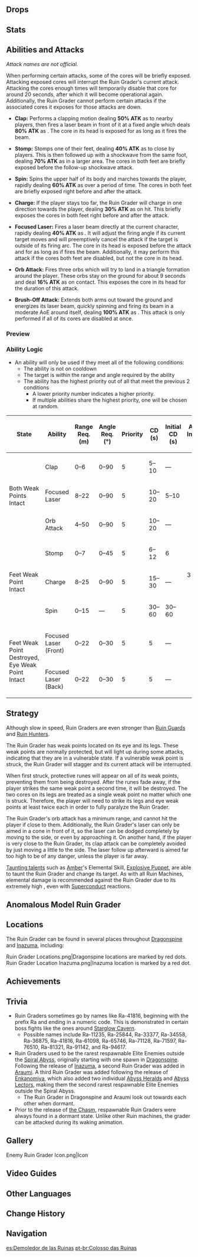 {{Enemy Infobox
|image    = Enemy Ruin Grader.png
|family   = Automatons
|title    = Ominous Field Tiller
|group    = Humanoid Ruin Machines
|type     = Elite Enemies
|location = [[Dragonspine]]<br />[[Inazuma]]
}}
{{Description|An ancient humanoid war machine.<br />Their form is similar to that of Ruin Guards, but it is more distorted and more powerful. Energy cores have been installed in both its legs, as though to power its overly heavy form.|[[Archive]]}}
{{Enemy Intro}}

==Drops==
{{Drops|Humanoid Ruin Machines}}

==Stats==
{{Enemy Stats
|phys_res     = 70%
|hp_ratio     = 9
|hp_type      = 1
|atk_ratio    = 7
}}

==Abilities and Attacks==
''Attack names are not official.''

When performing certain attacks, some of the cores will be briefly exposed. Attacking exposed cores will interrupt the Ruin Grader's current attack. Attacking the cores enough times will temporarily disable that core for around 20 seconds, after which it will become operational again. Additionally, the Ruin Grader cannot perform certain attacks if the associated cores it exposes for those attacks are down.

* '''Clap:''' Performs a clapping motion dealing '''50% ATK''' as {{Color|Physical DMG}} to nearby players, then fires a laser beam in front of it at a fixed angle which deals '''80% ATK''' as {{Color|Physical DMG}}. The core in its head is exposed for as long as it fires the beam.

* '''Stomp:''' Stomps one of their feet, dealing '''40% ATK''' as {{Color|AoE Physical DMG}} to close by players. This is then followed up with a shockwave from the same foot, dealing '''70% ATK''' as {{Color|AoE Physical DMG}} in a larger area. The cores in both feet are briefly exposed before the follow-up shockwave attack.

* '''Spin:''' Spins the upper half of its body and marches towards the player, rapidly dealing '''60% ATK''' as  {{Color|AoE Physical DMG}} over a period of time. The cores in both feet are briefly exposed right before and after the attack.

* '''Charge:''' If the player stays too far, the Ruin Grader will charge in one direction towards the player, dealing '''30% ATK''' as {{Color|Physical DMG}} on hit. This briefly exposes the cores in both feet right before and after the attack.

* '''Focused Laser:''' Fires a laser beam directly at the current character, rapidly dealing '''40% ATK''' as {{Color|Physical DMG}}. It will adjust the firing angle if its current target moves and will preemptively cancel the attack if the target is outside of its firing arc. The core in its head is exposed before the attack and for as long as if fires the beam. Additionally, it may perform this attack if the cores both feet are disabled, but not the core in its head.

* '''Orb Attack:''' Fires three orbs which will try to land in a triangle formation around the player. These orbs stay on the ground for about 9 seconds and deal '''16% ATK''' as {{Color|Physical DMG}} on contact. This exposes the core in its head for the duration of this attack.

* '''Brush-Off Attack:''' Extends both arms out toward the ground and energizes its laser beam, quickly spinning and firing its beam in a moderate AoE around itself, dealing '''100% ATK''' as {{Color|Physical DMG}}. This attack is only performed if all of its cores are disabled at once.

===Preview===
{{Preview
|size=185px
|file1    = Ruin Grader Clap
|caption1 = Clap

|file2    = Ruin Grader Stomp
|caption2 = Stomp

|file3    = Ruin Grader Spin
|caption3 = Spin

|file4    = Ruin Grader Charge
|caption4 = Charge

|file5    = Ruin Grader Focused Laser
|caption5 = Focused Laser

|file6    = Ruin Grader Orb Attack
|caption6 = Orb Attack

|file7    = Ruin Grader Brush-Off Attack
|caption7 = Brush-Off Attack

|file8    = Ruin Grader Stunned
|caption8 = Stunned
}}

===Ability Logic===
{{See also|Cooldown#Enemy Cooldowns}}
* An ability will only be used if they meet all of the following conditions:
** The ability is not on cooldown
** The target is within the range and angle required by the ability
** The ability has the highest priority out of all that meet the previous 2 conditions
*** A lower priority number indicates a higher priority.
*** If multiple abilities share the highest priority, one will be chosen at random.

{| class="wikitable"
! State !! Ability !!  style="width:80px" | Range Req. (m) !! Angle Req. (°) !! Priority !! style="width:80px" | CD (s) !! Initial CD (s) !! Action Interval (s) !! Triggers Act. Int.
|-
| rowspan="3" | Both Weak Points Intact || Clap || 0–6 || 0–90 || 5 || 5–10 || &mdash; || rowspan="8" | 3 || {{check|yes}}
|-
| Focused Laser || 8–22 || 0–90 || 5 || 10–20 || 5–10 || {{check|yes}}
|-
| Orb Attack || 4–50 || 0–90 || 5 || 10–20 || &mdash; || {{check|yes}}
|-
| rowspan="3" | Feet Weak Point Intact || Stomp || 0–7 || 0–45 || 5 || 6–12 || 6 || {{check|yes}}
|-
| Charge || 8–25 || 0–90 || 5 || 15–30 || &mdash; || {{check|no}}
|-
| Spin || 0–15 || &mdash; || 5 || 30–60 || 30–60 || {{check|yes}}
|-
| rowspan="2" | Feet Weak Point Destroyed, Eye Weak Point Intact || Focused Laser (Front) || 0–22 || 0–30 || 5 || 5 || &mdash; || {{check|yes}}
|-
| Focused Laser (Back) || 0–22 || 0–30 || 5 || 5 || &mdash; || {{check|yes}}
|}

==Strategy==
Although slow in speed, Ruin Graders are even stronger than [[Ruin Guard]]s and [[Ruin Hunter]]s.

The Ruin Grader has weak points located on its eye and its legs. These weak points are normally protected, but will light up during some attacks, indicating that they are in a vulnerable state. If a vulnerable weak point is struck, the Ruin Grader will stagger and its current attack will be interrupted.

When first struck, protective runes will appear on all of its weak points, preventing them from being destroyed. After the runes fade away, if the player strikes the same weak point a second time, it will be destroyed. The two cores on its legs are treated as a single weak point no matter which one is struck. Therefore, the player will need to strike its legs and eye weak points at least twice each in order to fully paralyze the Ruin Grader.

The Ruin Grader's orb attack has a minimum range, and cannot hit the player if close to them. Additionally, the Ruin Grader's laser can only be aimed in a cone in front of it, so the laser can be dodged completely by moving to the side, or even by approaching it. On another hand, if the player is very close to the Ruin Grader, its clap attack can be completely avoided by just moving a little to the side. The laser follow up afterward is aimed far too high to be of any danger, unless the player is far away.

[[Aggravation#Taunting Talents|Taunting talents]] such as [[Amber]]'s Elemental Skill, [[Explosive Puppet]], are able to taunt the Ruin Grader and change its target. As with all Ruin Machines, elemental damage is recommended against the Ruin Grader due to its extremely high {{Color|Physical RES}}, even with [[Superconduct]] reactions.

==Anomalous Model Ruin Grader==
{{Main|Anomalous Model Ruin Grader}}

==Locations==
The Ruin Grader can be found in several places throughout [[Dragonspine]] and [[Inazuma]], including:
<gallery hideaddbutton="true" captionalign="center">
Ruin Grader Locations.png|Dragonspine locations are marked by red dots.
Ruin Grader Location Inazuma.png|Inazuma location is marked by a red dot.
</gallery>

==Achievements==
{{Achievement Topic Table|topic=Ruin Grader}}

==Trivia==
* Ruin Graders sometimes go by names like Ra-41816, beginning with the prefix Ra and ending in a numeric code. This is demonstrated in certain boss fights like the ones around [[Starglow Cavern]].
** Possible names include Ra-11235, Ra-25844, Ra-33377, Ra-34558, Ra-36875, Ra-41816, Ra-61098, Ra-65746, Ra-71128, Ra-71597, Ra-76510, Ra-81321, Ra-91142, and Ra-94617.
* Ruin Graders used to be the rarest respawnable Elite Enemies outside the [[Spiral Abyss]], originally starting with one spawn in [[Dragonspine]]. Following the release of [[Inazuma]], a second Ruin Grader was added in [[Araumi]]. A third Ruin Grader was added following the release of [[Enkanomiya]], which also added two individual [[Abyss Heralds]] and [[Abyss Lectors]], making them the second rarest respawnable Elite Enemies outside the Spiral Abyss.
**The Ruin Grader in Dragonspine and Araumi look out towards each other when dormant.
* Prior to the release of [[The Chasm/Underground Mines|the Chasm]], respawnable Ruin Graders were always found in a dormant state. Unlike other Ruin machines, the grader can be attacked during its waking animation.

==Gallery==
<gallery hideaddbutton="true" captionalign="center">
Enemy Ruin Grader Icon.png|Icon
</gallery>

==Video Guides==
{{EVT
|video1   = https://youtu.be/UDS07jOv_u4
|caption2 = Strategy Guide - How to easily beat

|video2   = https://youtu.be/Ldiuic8A57g
|caption3 = Secret Achievement Guide
}}

==Other Languages==
{{Other Languages
|en      = Ruin Grader
|zhs     = 遗迹重机
|zhs_rm  = Yíjì Zhòngjī
|zht     = 遺蹟重機
|zht_rm  = Yíjī Zhòngjī
|zh_tl   = Ruin Heavy Machine
|ja      = {{Rubi|遺|い|跡|せき|重|じゅう|機|き}}
|ja_rm   = Iseki Juuki
|ja_tl   = Ruin Heavy Machinery
|ko      = {{tt|파멸|破滅}}의 {{tt|유적|遺蹟}} 가디언
|ko_rm   = Pamyeol-ui Yujeok Gadieon
|ko_tl   = Ruin Guardian of Destruction
|es      = Demoledor de las Ruinas
|es_tl   = Demolisher of the Ruins
|fr      = Colosse des ruines
|fr_tl   = Ruin Colossus
|ru      = Руинный молотильщик
|ru_tl   = 
|th      = Ruin Grader
|vi      = Cần Cẩu Di Tích
|vi_tl   = Ruin Crane
|de      = Ruinenkoloss
|de_tl   = Ruin Colossus
|id      = Ruin Grader
|pt      = Colosso das Ruínas
|pt_tl   = Colossus of the Ruins
}}

==Change History==
{{Change History|1.2}}

==Navigation==
{{Enemy Navbox|type=Elite}}

[[es:Demoledor de las Ruinas]]
[[pt-br:Colosso das Ruínas]]